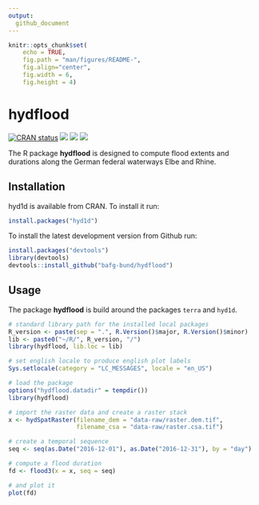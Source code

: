 ```yaml
---
output: 
  github_document
---
```


```r
knitr::opts_chunk$set(
    echo = TRUE,
    fig.path = "man/figures/README-",
    fig.align="center",
    fig.width = 6,
    fig.height = 4)
```

<!-- README.md is generated from README.Rmd. Please edit that file -->

# hydflood

<!-- badges: start -->
[![CRAN status](https://www.r-pkg.org/badges/version/hydflood)](https://cran.r-project.org/package=hydflood)
[![](https://cranlogs.r-pkg.org/badges/grand-total/hydflood?color=green)](https://cran.r-project.org/package=hydflood)
[![](https://cranlogs.r-pkg.org/badges/last-month/hydflood?color=green)](https://cran.r-project.org/package=hydflood)
[![](https://cranlogs.r-pkg.org/badges/last-week/hydflood?color=green)](https://cran.r-project.org/package=hydflood)
<!-- badges: end -->

The R package **hydflood** is designed to compute flood extents and durations 
along the German federal waterways Elbe and Rhine.

## Installation

hyd1d is available from CRAN. To install it run:

```r
install.packages("hyd1d")
```

To install the latest development version from Github run:

```r
install.packages("devtools")
library(devtools)
devtools::install_github("bafg-bund/hydflood")
```

## Usage

The package **hydflood** is build around the packages `terra` and `hyd1d`.

```r
# standard library path for the installed local packages
R_version <- paste(sep = ".", R.Version()$major, R.Version()$minor)
lib <- paste0("~/R/", R_version, "/")
library(hydflood, lib.loc = lib)

# set english locale to produce english plot labels
Sys.setlocale(category = "LC_MESSAGES", locale = "en_US")
```

```r
# load the package
options("hydflood.datadir" = tempdir())
library(hydflood)

# import the raster data and create a raster stack
x <- hydSpatRaster(filename_dem = "data-raw/raster.dem.tif",
                   filename_csa = "data-raw/raster.csa.tif")

# create a temporal sequence
seq <- seq(as.Date("2016-12-01"), as.Date("2016-12-31"), by = "day")

# compute a flood duration
fd <- flood3(x = x, seq = seq)

# and plot it
plot(fd)
```
